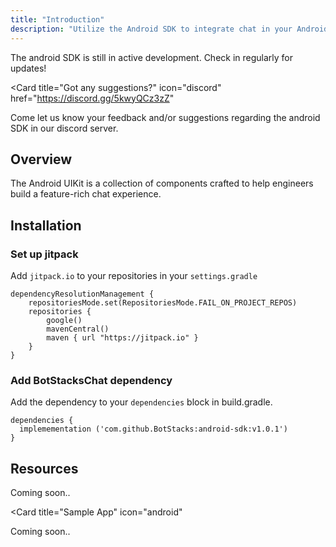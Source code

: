 ```yaml
---
title: "Introduction"
description: "Utilize the Android SDK to integrate chat in your Android native environment"
---
```


<Warning>
  The android SDK is still in active development. Check in regularly for
  updates!
</Warning>

<Card
  title="Got any suggestions?"
  icon="discord"
  href="https://discord.gg/5kwyQCz3zZ"
>
  Come let us know your feedback and/or suggestions regarding the android SDK in
  our discord server.
</Card>

## Overview

The Android UIKit is a collection of components crafted to help engineers build a
feature-rich chat experience.

## Installation

### Set up jitpack

Add `jitpack.io` to your repositories in your `settings.gradle`

```
dependencyResolutionManagement {
    repositoriesMode.set(RepositoriesMode.FAIL_ON_PROJECT_REPOS)
    repositories {
        google()
        mavenCentral()
        maven { url "https://jitpack.io" }
    }
}
```

### Add BotStacksChat dependency

Add the dependency to your `dependencies` block in build.gradle.

```Gradle
dependencies {
  implemementation ('com.github.BotStacks:android-sdk:v1.0.1')
}
```

## Resources

<CardGroup cols={2}>
  <Card title="Figma" 
  icon="figma" 
  >
  Coming soon..
  </Card>

  <Card title="Sample App" 
  icon="android" 
  >
  Coming soon..
  </Card>

</CardGroup>